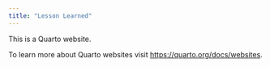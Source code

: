 ```yaml
---
title: "Lesson Learned"
---
```


This is a Quarto website.

To learn more about Quarto websites visit <https://quarto.org/docs/websites>.
